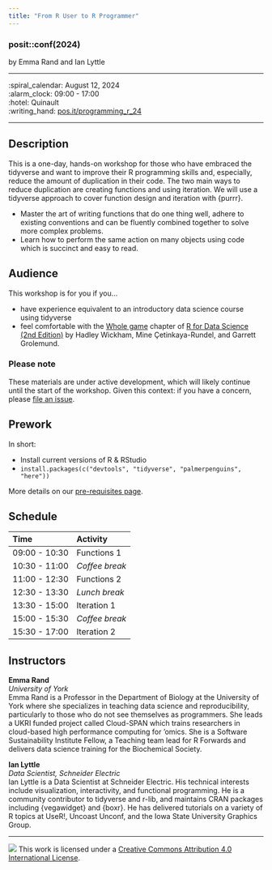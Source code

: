```yaml
---
title: "From R User to R Programmer"
---
```


### posit::conf(2024)

by Emma Rand and Ian Lyttle

------------------------------------------------------------------------

:spiral_calendar: August 12, 2024\
:alarm_clock: 09:00 - 17:00\
:hotel: Quinault\
:writing_hand: [pos.it/programming_r_24](http://pos.it/programming_r_24)

------------------------------------------------------------------------

## Description

This is a one-day, hands-on workshop for those who have embraced the tidyverse and want to improve their R programming skills and, especially, reduce the amount of duplication in their code. The two main ways to reduce duplication are creating functions and using iteration. We will use a tidyverse approach to cover function design and iteration with {purrr}.

-   Master the art of writing functions that do one thing well, adhere to existing conventions and can be fluently combined together to solve more complex problems.
-   Learn how to perform the same action on many objects using code which is succinct and easy to read.

## Audience

This workshop is for you if you...

-   have experience equivalent to an introductory data science course using tidyverse
-   feel comfortable with the [Whole game](https://r4ds.hadley.nz/whole-game.html) chapter of [R for Data Science (2nd Edition)](https://r4ds.hadley.nz/) by Hadley Wickham, Mine Çetinkaya-Rundel, and Garrett Grolemund.

### Please note

These materials are under active development, which will likely continue until the start of the workshop. Given this context: if you have a concern, please [file an issue](https://github.com/posit-conf-2024/programming-r/issues).

## Prework

In short:

-   Install current versions of R & RStudio
-   `install.packages(c("devtools", "tidyverse", "palmerpenguins", "here"))`

More details on our [pre-requisites page](https://posit-conf-2024.github.io/programming-r/pre-reqs.html).

## Schedule

| Time          | Activity       |
|:--------------|:---------------|
| 09:00 - 10:30 | Functions 1    |
| 10:30 - 11:00 | *Coffee break* |
| 11:00 - 12:30 | Functions 2    |
| 12:30 - 13:30 | *Lunch break*  |
| 13:30 - 15:00 | Iteration 1    |
| 15:00 - 15:30 | *Coffee break* |
| 15:30 - 17:00 | Iteration 2    |

## Instructors

**Emma Rand**\
*University of York*\
Emma Rand is a Professor in the Department of Biology at the University of York where she specializes in teaching data science and reproducibility, particularly to those who do not see themselves as programmers. She leads a UKRI funded project called Cloud-SPAN which trains researchers in cloud-based high performance computing for 'omics. She is a Software Sustainability Institute Fellow, a Teaching team lead for R Forwards and delivers data science training for the Biochemical Society.

**Ian Lyttle**\
*Data Scientist, Schneider Electric*\
Ian Lyttle is a Data Scientist at Schneider Electric. His technical interests include visualization, interactivity, and functional programming. He is a community contributor to tidyverse and r-lib, and maintains CRAN packages including {vegawidget} and {boxr}. He has delivered tutorials on a variety of R topics at UseR!, Uncoast Unconf, and the Iowa State University Graphics Group.

------------------------------------------------------------------------

![](https://i.creativecommons.org/l/by/4.0/88x31.png) This work is licensed under a [Creative Commons Attribution 4.0 International License](https://creativecommons.org/licenses/by/4.0/).
